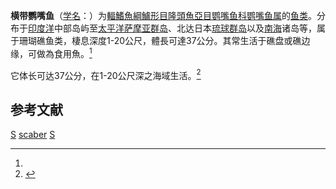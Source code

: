 {{Speciesbox 
| taxon = Scarus scaber
| status = LC
| status_system = IUCN3.1
| image = Scarus scaber female Maldives.JPG
| image2 = Scarus scaber mâle.jpg
| authority = Cuvier et Valenciennes, 1939<ref name='id7852'>{{cite web| url =http://www.bioinfo.cn/db05/BjdwSpecies.php?action=view&id=7852| title =横带鹦嘴鱼| work =中国动物物种编目数据库| publisher =中国科学院微生物研究所| author =中国科学院动物研究所| accessdate =2009-04-16| deadurl =yes| archiveurl =https://web.archive.org/web/20160305003537/http://www.bioinfo.cn/db05/BjdwSpecies.php?action=view&id=7852| archivedate =2016-03-05}}</ref>
| synonyms = *''Callyodon cyanognathus''<br /><small>Bleeker, 1847</small>
*''Callyodon pectoralis''<br /><small>Valenciennes, 1840</small>
*''Callyodon scaber''<br /><small>Valenciennes, 1840</small>
*''Scarus cyanognathus''<br /><small>Bleeker, 1847</small>
}}

'''横带鹦嘴鱼'''（[[学名|学名]]：{{lang|la|''Scarus scaber''}}）为[[輻鰭魚綱|輻鰭魚綱]][[鱸形目|鱸形目]][[隆頭魚亞目|隆頭魚亞目]][[鹦嘴鱼科|鹦嘴鱼科]][[鹦嘴鱼属|鹦嘴鱼属]]的[[鱼类|鱼类]]。分布于[[印度洋|印度洋]]中部岛屿至[[太平洋|太平洋]][[萨摩亚群岛|萨摩亚群岛]]、北达日本[[琉球群岛|琉球群岛]]以及[[南海|南海]]诸岛等，属于珊瑚礁鱼类，棲息深度1-20公尺，體長可達37公分。其常生活于礁盘或礁边缘，可做為食用魚。<ref name='id7852'/>

它体长可达37公分，在1-20公尺深之海域生活。<ref  name=fishbase>{{FishBase species | genus = Scarus | species = scaber |  month = 9| year = 2010}}</ref>

== 参考文献 ==
{{reflist}}

{{Wikispecies|Scarus scaber}}
{{Taxonbar|from=Q2164973}}

[[Category:食用魚|S]]
[[Category:鹦嘴鱼属|scaber]]
[[Category:1840年描述的魚類|S]]

{{鱸形目小作品}}